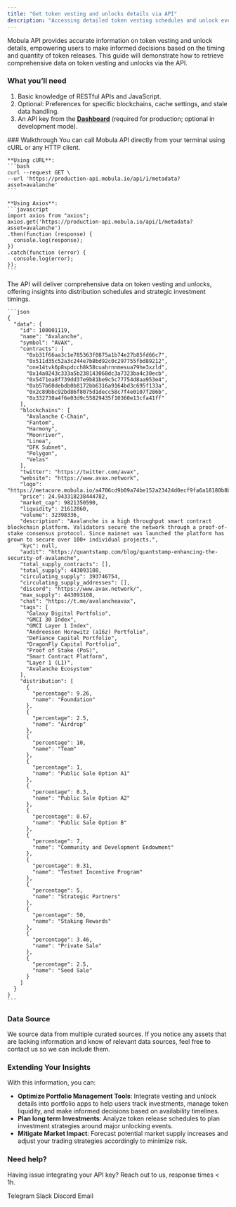 ```yaml
---
title: "Get token vesting and unlocks details via API"
description: "Accessing detailed token vesting schedules and unlock events is crucial for investors and developers monitoring token economics and market dynamics."
---
```


Mobula API provides accurate information on token vesting and unlock details, empowering users to make informed decisions based on the timing and quantity of token releases. This guide will demonstrate how to retrieve comprehensive data on token vesting and unlocks via the API.

### What you’ll need

1. Basic knowledge of RESTful APIs and JavaScript.
2. Optional: Preferences for specific blockchains, cache settings, and stale data handling.
3. An API key from the [**Dashboard**](https://admin.mobula.fi/) (required for production; optional in development mode).

<Steps>
### Walkthrough

  <Step title="Execute the API call">
    You can call Mobula API directly from your terminal using cURL or any HTTP client.

    **Using cURL**:
    ```bash
    curl --request GET \
    --url 'https://production-api.mobula.io/api/1/metadata?asset=avalanche'
    ```

    **Using Axios**:
    ```javascript
    import axios from "axios";
    axios.get('https://production-api.mobula.io/api/1/metadata?asset=avalanche')
    .then(function (response) {
      console.log(response);
    })
    .catch(function (error) {
      console.log(error);
    });
    ```

  </Step>

  <Step title="Get your data">
    The API will deliver comprehensive data on token vesting and unlocks, offering insights into distribution schedules and strategic investment timings.

    ```json
    {
      "data": {
        "id": 100001119,
        "name": "Avalanche",
        "symbol": "AVAX",
        "contracts": [
          "0xb31f66aa3c1e785363f0875a1b74e27b85fd66c7",
          "0x511d35c52a3c244e7b8bd92c0c297755fbd89212",
          "one14tvk6p8spdcch8k58cuahrnnmesua79he3xzld",
          "0x14a0243c333a5b238143068dc3a7323ba4c30ecb",
          "0x5471ea8f739dd37e9b81be9c5c77754d8aa953e4",
          "0xb57b60debdb0b8172bb6316a9164bd3c695f133a",
          "0x2c89bbc92bd86f8075d1decc58c7f4e0107f286b",
          "0x332730a4f6e03d9c55829435f10360e13cfa41ff"
        ],
        "blockchains": [
          "Avalanche C-Chain",
          "Fantom",
          "Harmony",
          "Moonriver",
          "Linea",
          "DFK Subnet",
          "Polygon",
          "Velas"
        ],
        "twitter": "https://twitter.com/avax",
        "website": "https://www.avax.network",
        "logo": "https://metacore.mobula.io/a4706cd9b09a74be152a23424d0ecf9fa6a18180b8b4474a2d18e1328178f5d8.png",
        "price": 24.943318238444782,
        "market_cap": 9821350590,
        "liquidity": 21612860,
        "volume": 32398336,
        "description": "Avalanche is a high throughput smart contract blockchain platform. Validators secure the network through a proof-of-stake consensus protocol. Since mainnet was launched the platform has grown to secure over 100+ individual projects.",
        "kyc": null,
        "audit": "https://quantstamp.com/blog/quantstamp-enhancing-the-security-of-avalanche",
        "total_supply_contracts": [],
        "total_supply": 443093108,
        "circulating_supply": 393746754,
        "circulating_supply_addresses": [],
        "discord": "https://www.avax.network/",
        "max_supply": 443093108,
        "chat": "https://t.me/avalancheavax",
        "tags": [
          "Galaxy Digital Portfolio",
          "GMCI 30 Index",
          "GMCI Layer 1 Index",
          "Andreessen Horowitz (a16z) Portfolio",
          "DeFiance Capital Portfolio",
          "DragonFly Capital Portfolio",
          "Proof of Stake (PoS)",
          "Smart Contract Platform",
          "Layer 1 (L1)",
          "Avalanche Ecosystem"
        ],
        "distribution": [
          {
            "percentage": 9.26,
            "name": "Foundation"
          },
          {
            "percentage": 2.5,
            "name": "Airdrop"
          },
          {
            "percentage": 10,
            "name": "Team"
          },
          {
            "percentage": 1,
            "name": "Public Sale Option A1"
          },
          {
            "percentage": 8.3,
            "name": "Public Sale Option A2"
          },
          {
            "percentage": 0.67,
            "name": "Public Sale Option B"
          },
          {
            "percentage": 7,
            "name": "Community and Development Endowment"
          },
          {
            "percentage": 0.31,
            "name": "Testnet Incentive Program"
          },
          {
            "percentage": 5,
            "name": "Strategic Partners"
          },
          {
            "percentage": 50,
            "name": "Staking Rewards"
          },
          {
            "percentage": 3.46,
            "name": "Private Sale"
          },
          {
            "percentage": 2.5,
            "name": "Seed Sale"
          }
        ]
      }
    }
    ```
  </Step>
</Steps>

### Data Source

We source data from multiple curated sources. If you notice any assets that are lacking information and know of relevant data sources, feel free to contact us so we can include them.

### Extending Your Insights

With this information, you can:

- **Optimize Portfolio Management Tools**: Integrate vesting and unlock details into portfolio apps to help users track investments, manage token liquidity, and make informed decisions based on availability timelines.
- **Plan long term Investments**: Analyze token release schedules to plan investment strategies around major unlocking events.
- **Mitigate Market Impact**: Forecast potential market supply increases and adjust your trading strategies accordingly to minimize risk.

### Need help?

Having issue integrating your API key? Reach out to us, response times < 1h.

<CardGroup>
  <Card title="Support" icon="Telegram" href="https://t.me/MobulaConnectBot">
    Telegram
  </Card>
  <Card title="Support" icon="Slack" href="https://join.slack.com/t/mobulaapi/shared_invite/zt-29zrrpjnl-I0tyD73sy7zKy8q~KLL3Ug">
    Slack
  </Card>
  <Card title="Support" icon="Discord" href="https://discord.gg/JVT7xKm3AD">
    Discord
  </Card>
  <Card title="Email Support" icon="envelope" href="mailto:contact@mobulalabs.org">
    Email
  </Card>
</CardGroup> 